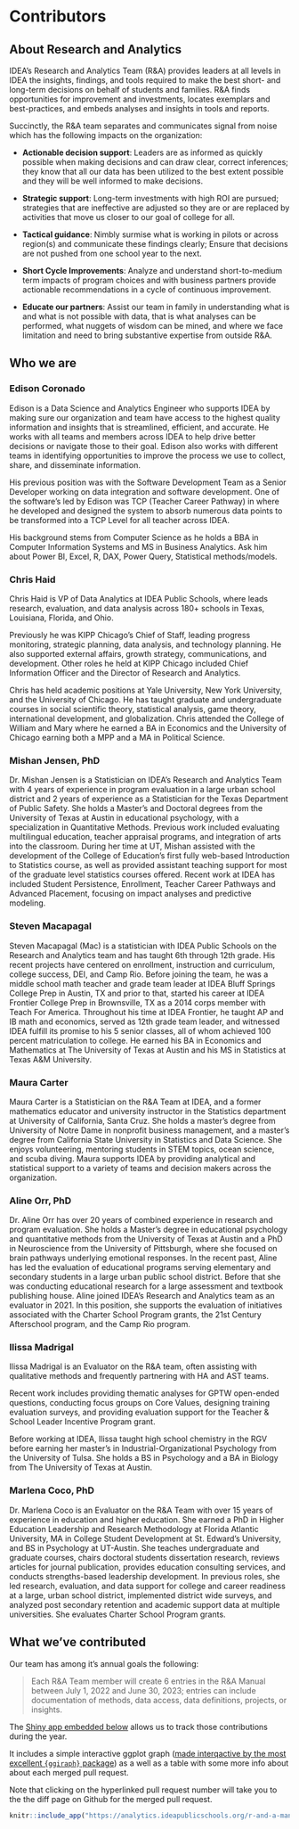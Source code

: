 # Contributors {#who}

## About Research and Analytics

IDEA's Research and Analytics Team (R&A) provides leaders at all levels in IDEA the insights, findings, and tools required to make the best short- and long-term decisions on behalf of students and families.  R&A finds opportunities for improvement and investments, locates exemplars and best-practices, and embeds analyses and insights in tools and reports. 

Succinctly, the R&A team separates and communicates signal from noise which has the following impacts on the organization:

* **Actionable decision support**: Leaders are as informed as quickly possible when making decisions and can draw clear, correct inferences; they know that all our data has been utilized to the best extent possible and they will be well informed to make decisions.

* **Strategic support**: Long-term investments with high ROI are pursued; strategies that are ineffective are adjusted so they are or are replaced by activities that move us closer to our goal of college for all. 

* **Tactical guidance**: Nimbly surmise what is working in pilots or across region(s) and communicate these findings clearly; Ensure that decisions are not pushed from one school year to the next.

*	**Short Cycle Improvements**: Analyze and understand short-to-medium term impacts of program choices and with business partners provide actionable recommendations in a cycle of continuous improvement.

* **Educate our partners**: Assist our team in family in understanding what is and what is not possible with data, that is what analyses can be performed, what nuggets of wisdom can be mined, and where we face limitation and need to bring substantive expertise from outside R&A.   



## Who we are

### Edison Coronado

Edison is a Data Science and Analytics Engineer who supports IDEA by making sure our organization and team have access to the highest quality information and insights that is streamlined, efficient, and accurate.  He works with all teams and members across IDEA to help drive better decisions or navigate those to their goal. Edison also works with different teams in identifying opportunities to improve the process we use to collect, share, and disseminate information.

His previous position was with the Software Development Team as a Senior Developer working on data integration and software development. One of the software’s led by Edison was TCP (Teacher Career Pathway) in where he developed and designed the system to absorb numerous data points to be transformed into a TCP Level for all teacher across IDEA.

His background stems from Computer Science as he holds a BBA in Computer Information Systems and MS in Business Analytics. Ask him about Power BI, Excel, R, DAX, Power Query, Statistical methods/models. 

### Chris Haid 
Chris Haid is VP of Data Analytics at IDEA Public Schools, where leads research, evaluation, and data analysis across 180+ schools in Texas, Louisiana, Florida, and Ohio.

Previously he was KIPP Chicago’s Chief of Staff, leading progress monitoring, strategic planning, data analysis, and technology planning. He also supported external affairs, growth strategy, communications, and development. Other roles he held at KIPP Chicago included Chief Information Officer and the Director of Research and Analytics.

Chris has held academic positions at Yale University, New York University, and the University of Chicago. He has taught graduate and undergraduate courses in social scientific theory, statistical analysis, game theory, international development, and globalization. Chris attended the College of William and Mary where he earned a BA in Economics and the University of Chicago earning both a MPP and a MA in Political Science.

### Mishan Jensen, PhD
Dr. Mishan Jensen is a Statistician on IDEA’s Research and Analytics Team with 4 years of experience in program evaluation in a large urban school district and 2 years of experience as a Statistician for the Texas Department of Public Safety. She holds a Master's and Doctoral degrees from the University of Texas at Austin in educational psychology, with a specialization in Quantitative Methods. Previous work included evaluating multilingual education, teacher appraisal programs, and integration of arts into the classroom. During her time at UT, Mishan assisted with the development of the College of Education’s first fully web-based Introduction to Statistics course, as well as provided assistant teaching support for most of the graduate level statistics courses offered. Recent work at IDEA has included Student Persistence, Enrollment, Teacher Career Pathways and Advanced Placement, focusing on impact analyses and predictive modeling.

### Steven Macapagal
Steven Macapagal (Mac) is a statistician with IDEA Public Schools on the Research and Analytics team and has taught 6th through 12th grade. His recent projects have centered on enrollment, instruction and curriculum, college success, DEI, and Camp Rio. Before joining the team, he was a middle school math teacher and grade team leader at IDEA Bluff Springs College Prep in Austin, TX and prior to that, started his career at IDEA Frontier College Prep in Brownsville, TX as a 2014 corps member with Teach For America. Throughout his time at IDEA Frontier, he taught AP and IB math and economics, served as 12th grade team leader, and witnessed IDEA fulfill its promise to his 5 senior classes, all of whom achieved 100 percent matriculation to college. He earned his BA in Economics and Mathematics at The University of Texas at Austin and his MS in Statistics at Texas A&M University. 


### Maura Carter
Maura Carter is a Statistician on the R&A Team at IDEA, and a former mathematics educator and university instructor in the Statistics department at University of California, Santa Cruz. She holds a master's degree from University of Notre Dame in nonprofit business management, and a master's degree from California State University in Statistics and Data Science. She enjoys volunteering, mentoring students in STEM topics, ocean science, and scuba diving. Maura supports IDEA by providing analytical and statistical support to a variety of teams and decision makers across the organization.

### Aline Orr, PhD
Dr. Aline Orr has over 20 years of combined experience in research and program evaluation. She holds a Master's degree in educational psychology and quantitative methods from the University of Texas at Austin and a PhD in Neuroscience from the University of Pittsburgh, where she focused on brain pathways underlying emotional responses. In the recent past, Aline has led the evaluation of educational programs serving elementary and secondary students in a large urban public school district. Before that she was conducting educational research for a large assessment and textbook publishing house. Aline joined IDEA's Research and Analytics team as an evaluator in 2021. In this position, she supports the evaluation of initiatives associated with the Charter School Program grants, the 21st Century Afterschool program, and the Camp Rio program.


### Ilissa Madrigal
Ilissa Madrigal is an Evaluator on the R&A team, often assisting with qualitative methods and frequently partnering with HA and AST teams. 

Recent work includes providing thematic analyses for GPTW open-ended questions, conducting focus groups on Core Values, designing training evaluation surveys, and providing evaluation support for the Teacher & School Leader Incentive Program grant.  

Before working at IDEA, Ilissa taught high school chemistry in the RGV before earning her master's in Industrial-Organizational Psychology from the University of Tulsa. She holds a BS in Psychology and a BA in Biology from The University of Texas at Austin.


### Marlena Coco, PhD
Dr. Marlena Coco is an Evaluator on the R&A Team with over 15 years of experience in education and higher education. She earned a PhD in Higher Education Leadership and Research Methodology at Florida Atlantic University, MA in College Student Development at St. Edward’s University, and BS in Psychology at UT-Austin. She teaches undergraduate and graduate courses, chairs doctoral students dissertation research, reviews articles for journal publication, provides education consulting services, and conducts strengths-based leadership development. In previous roles, she led research, evaluation, and data support for college and career readiness at a large, urban school district, implemented district wide surveys, and analyzed post secondary retention and academic support data at multiple universities. She evaluates Charter School Program grants.

## What we've contributed

Our team has among it's annual goals the following:

> Each R&A Team member will create 6 entries in the R&A Manual between July 1, 2022 and June 30, 2023; entries can include documentation of methods, data access, data definitions, projects, or insights.

The [Shiny app embedded below](https://analytics.ideapublicschools.org/r-and-a-manual-update-tracker/) allows us to track those contributions during the year. 

It includes a simple interactive ggplot graph ([made interqactive by the most excellent `{ggiraph}` package ](https://davidgohel.github.io/ggiraph/)) as a well as a table with some more info about about each merged pull request. 

Note that clicking on the hyperlinked pull request number will take you to the the diff page on Github for the merged pull request. 




```r
knitr::include_app("https://analytics.ideapublicschools.org/r-and-a-manual-update-tracker/")
```

